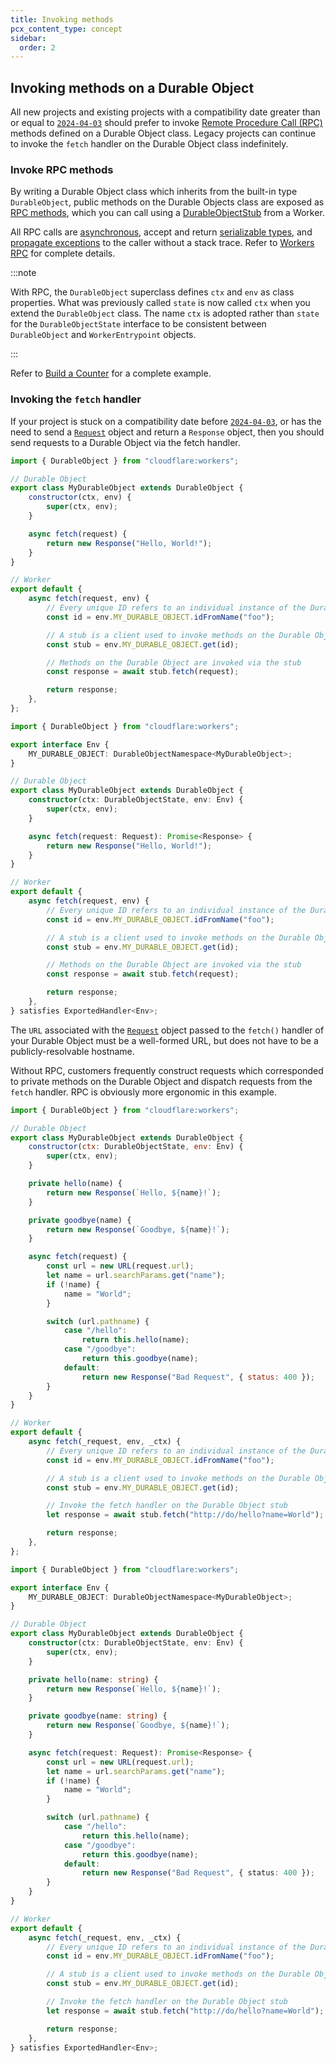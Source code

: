 ```yaml
---
title: Invoking methods
pcx_content_type: concept
sidebar:
  order: 2
---
```



## Invoking methods on a Durable Object

All new projects and existing projects with a compatibility date greater than or equal to [`2024-04-03`](/workers/configuration/compatibility-dates/#durable-object-stubs-and-service-bindings-support-rpc) should prefer to invoke [Remote Procedure Call (RPC)](/workers/runtime-apis/rpc/) methods defined on a Durable Object class. Legacy projects can continue to invoke the `fetch` handler on the Durable Object class indefinitely.

### Invoke RPC methods

By writing a Durable Object class which inherits from the built-in type `DurableObject`, public methods on the Durable Objects class are exposed as [RPC methods](/workers/runtime-apis/rpc/), which you can call using a [DurableObjectStub](/durable-objects/api/stub) from a Worker.

All RPC calls are [asynchronous](/workers/runtime-apis/rpc/lifecycle/), accept and return [serializable types](/workers/runtime-apis/rpc/), and [propagate exceptions](/workers/runtime-apis/rpc/error-handling/) to the caller without a stack trace. Refer to [Workers RPC](/workers/runtime-apis/rpc/) for complete details.

<Render file="example-rpc" />

:::note

With RPC, the `DurableObject` superclass defines `ctx` and `env` as class properties. What was previously called `state` is now called `ctx` when you extend the `DurableObject` class. The name `ctx` is adopted rather than `state` for the `DurableObjectState` interface to be consistent between `DurableObject` and `WorkerEntrypoint` objects.

:::

Refer to [Build a Counter](/durable-objects/examples/build-a-counter/) for a complete example.

### Invoking the `fetch` handler

If your project is stuck on a compatibility date before [`2024-04-03`](/workers/configuration/compatibility-dates/#durable-object-stubs-and-service-bindings-support-rpc), or has the need to send a [`Request`](/workers/runtime-apis/request/) object and return a `Response` object, then you should send requests to a Durable Object via the fetch handler.

<Tabs> <TabItem label="JavaScript" icon="seti:javascript">

```js
import { DurableObject } from "cloudflare:workers";

// Durable Object
export class MyDurableObject extends DurableObject {
	constructor(ctx, env) {
		super(ctx, env);
	}

	async fetch(request) {
		return new Response("Hello, World!");
	}
}

// Worker
export default {
	async fetch(request, env) {
		// Every unique ID refers to an individual instance of the Durable Object class
		const id = env.MY_DURABLE_OBJECT.idFromName("foo");

		// A stub is a client used to invoke methods on the Durable Object instance
		const stub = env.MY_DURABLE_OBJECT.get(id);

		// Methods on the Durable Object are invoked via the stub
		const response = await stub.fetch(request);

		return response;
	},
};
```

</TabItem> <TabItem label="TypeScript" icon="seti:typescript">

```ts
import { DurableObject } from "cloudflare:workers";

export interface Env {
	MY_DURABLE_OBJECT: DurableObjectNamespace<MyDurableObject>;
}

// Durable Object
export class MyDurableObject extends DurableObject {
	constructor(ctx: DurableObjectState, env: Env) {
		super(ctx, env);
	}

	async fetch(request: Request): Promise<Response> {
		return new Response("Hello, World!");
	}
}

// Worker
export default {
	async fetch(request, env) {
		// Every unique ID refers to an individual instance of the Durable Object class
		const id = env.MY_DURABLE_OBJECT.idFromName("foo");

		// A stub is a client used to invoke methods on the Durable Object instance
		const stub = env.MY_DURABLE_OBJECT.get(id);

		// Methods on the Durable Object are invoked via the stub
		const response = await stub.fetch(request);

		return response;
	},
} satisfies ExportedHandler<Env>;
```

</TabItem> </Tabs>

The `URL` associated with the [`Request`](/workers/runtime-apis/request/) object passed to the `fetch()` handler of your Durable Object must be a well-formed URL, but does not have to be a publicly-resolvable hostname.

Without RPC, customers frequently construct requests which corresponded to private methods on the Durable Object and dispatch requests from the `fetch` handler. RPC is obviously more ergonomic in this example.

<Tabs> <TabItem label="JavaScript" icon="seti:javascript">

```js
import { DurableObject } from "cloudflare:workers";

// Durable Object
export class MyDurableObject extends DurableObject {
	constructor(ctx: DurableObjectState, env: Env) {
		super(ctx, env);
	}

	private hello(name) {
		return new Response(`Hello, ${name}!`);
	}

	private goodbye(name) {
		return new Response(`Goodbye, ${name}!`);
	}

	async fetch(request) {
		const url = new URL(request.url);
		let name = url.searchParams.get("name");
		if (!name) {
			name = "World";
		}

		switch (url.pathname) {
			case "/hello":
				return this.hello(name);
			case "/goodbye":
				return this.goodbye(name);
			default:
				return new Response("Bad Request", { status: 400 });
		}
	}
}

// Worker
export default {
	async fetch(_request, env, _ctx) {
		// Every unique ID refers to an individual instance of the Durable Object class
		const id = env.MY_DURABLE_OBJECT.idFromName("foo");

		// A stub is a client used to invoke methods on the Durable Object instance
		const stub = env.MY_DURABLE_OBJECT.get(id);

		// Invoke the fetch handler on the Durable Object stub
		let response = await stub.fetch("http://do/hello?name=World");

		return response;
	},
};
```

</TabItem> <TabItem label="TypeScript" icon="seti:typescript">

```ts
import { DurableObject } from "cloudflare:workers";

export interface Env {
	MY_DURABLE_OBJECT: DurableObjectNamespace<MyDurableObject>;
}

// Durable Object
export class MyDurableObject extends DurableObject {
	constructor(ctx: DurableObjectState, env: Env) {
		super(ctx, env);
	}

	private hello(name: string) {
		return new Response(`Hello, ${name}!`);
	}

	private goodbye(name: string) {
		return new Response(`Goodbye, ${name}!`);
	}

	async fetch(request: Request): Promise<Response> {
		const url = new URL(request.url);
		let name = url.searchParams.get("name");
		if (!name) {
			name = "World";
		}

		switch (url.pathname) {
			case "/hello":
				return this.hello(name);
			case "/goodbye":
				return this.goodbye(name);
			default:
				return new Response("Bad Request", { status: 400 });
		}
	}
}

// Worker
export default {
	async fetch(_request, env, _ctx) {
		// Every unique ID refers to an individual instance of the Durable Object class
		const id = env.MY_DURABLE_OBJECT.idFromName("foo");

		// A stub is a client used to invoke methods on the Durable Object instance
		const stub = env.MY_DURABLE_OBJECT.get(id);

		// Invoke the fetch handler on the Durable Object stub
		let response = await stub.fetch("http://do/hello?name=World");

		return response;
	},
} satisfies ExportedHandler<Env>;
```

</TabItem> </Tabs>
